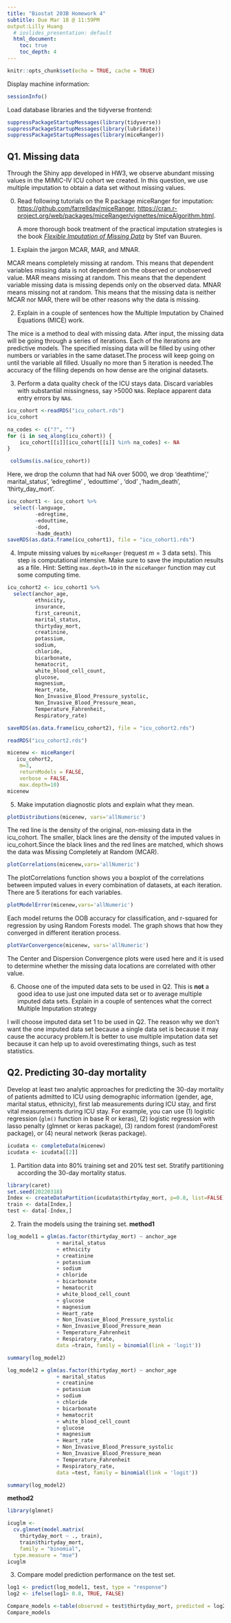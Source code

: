 ```yaml
---
title: "Biostat 203B Homework 4"
subtitle: Due Mar 18 @ 11:59PM
output:Lilly Huang
  # ioslides_presentation: default
  html_document:
    toc: true
    toc_depth: 4
---
```


```r
knitr::opts_chunk$set(echo = TRUE, cache = TRUE)
```

Display machine information:
```r
sessionInfo()
```
Load database libraries and the tidyverse frontend:
```r
suppressPackageStartupMessages(library(tidyverse))
suppressPackageStartupMessages(library(lubridate))
suppressPackageStartupMessages(library(miceRanger))
```

## Q1. Missing data


Through the Shiny app developed in HW3, we observe abundant missing values in the MIMIC-IV ICU cohort we created. In this question, we use multiple imputation to obtain a data set without missing values.

0. Read following tutorials on the R package miceRanger for imputation: <https://github.com/farrellday/miceRanger>, <https://cran.r-project.org/web/packages/miceRanger/vignettes/miceAlgorithm.html>.

    A more thorough book treatment of the practical imputation strategies is the book [*_Flexible Imputation of Missing Data_*](https://stefvanbuuren.name/fimd/) by Stef van Buuren. 

1. Explain the jargon MCAR, MAR, and MNAR.

MCAR means completely missing at random. This means that dependent variables missing data is not dependent on the observed or unobserved value.
MAR means missing at random. This means that the dependent variable missing data is missing depends only on the observed data.
MNAR means missing not at random. This means that the missing data is neither MCAR nor MAR, there will be other reasons why the data is missing.

2. Explain in a couple of sentences how the Multiple Imputation by Chained Equations (MICE) work.

The mice is a method to deal with missing data. After input, the missing data will be going through a series of iterations. Each of the iterations are predictive models. The specified missing data will be filled by using other numbers or variables in the same dataset.The process will keep going on until the variable all filled. Usually no more than 5 iteration is needed.The accuracy of the filling depends on how dense are the original datasets.


3. Perform a data quality check of the ICU stays data. Discard variables with substantial missingness, say >5000 `NA`s. Replace apparent data entry errors by `NA`s.

```r
icu_cohort <-readRDS("icu_cohort.rds")
icu_cohort
```

```r
na_codes <- c("?", "")
for (i in seq_along(icu_cohort)) {
    icu_cohort[[i]][icu_cohort[[i]] %in% na_codes] <- NA
}
```

```r
 colSums(is.na(icu_cohort))
```

Here, we drop the column that had NA over 5000, we drop 'deathtime',' marital_status', 'edregtime' , 'edouttime' , 'dod' ,'hadm_death', 'thirty_day_mort'.

```r
icu_cohort1 <- icu_cohort %>%
  select(-language,
         -edregtime, 
         -edouttime,
         -dod, 
         -hadm_death)
saveRDS(as.data.frame(icu_cohort1), file = "icu_cohort1.rds")
```


4. Impute missing values by `miceRanger` (request $m=3$ data sets). This step is computational intensive. Make sure to save the imputation results as a file. Hint: Setting `max.depth=10` in the `miceRanger` function may cut some computing time.

```r
icu_cohort2 <- icu_cohort1 %>%
  select(anchor_age,
         ethnicity,
         insurance,
         first_careunit,
         marital_status,
         thirtyday_mort,
         creatinine, 
         potassium, 
         sodium, 
         chloride, 
         bicarbonate, 
         hematocrit, 
         white_blood_cell_count, 
         glucose, 
         magnesium, 
         Heart_rate, 
         Non_Invasive_Blood_Pressure_systolic, 
         Non_Invasive_Blood_Pressure_mean, 
         Temperature_Fahrenheit, 
         Respiratory_rate)

saveRDS(as.data.frame(icu_cohort2), file = "icu_cohort2.rds")
```

```r
readRDS("icu_cohort2.rds")
```

```r
micenew <- miceRanger(
   icu_cohort2,
    m=3,
    returnModels = FALSE,
    verbose = FALSE,
    max.depth=10)
micenew
```

5. Make imputation diagnostic plots and explain what they mean.

```r
plotDistributions(micenew, vars='allNumeric')
```
The red line is the density of the original, non-missing data in the icu_cohort. The smaller, black lines are the density of the imputed values in icu_cohort.Since the black lines and the red lines are matched, which shows the data was Missing Completely at Random (MCAR).

```r
plotCorrelations(micenew,vars='allNumeric')
```
The plotCorrelations function shows you a boxplot of the correlations between imputed values in every combination of datasets, at each iteration. There are 5 iterations for each variables.

```r
plotModelError(micenew,vars='allNumeric')
```
Each model returns the OOB accuracy for classification, and r-squared for regression by using Random Forests model. The graph shows that how they converged in different iteration process.


```r
plotVarConvergence(micenew, vars='allNumeric')
```
The Center and Dispersion Convergence plots were used here and it is used to determine whether the missing data locations are correlated with other value.

6. Choose one of the imputed data sets to be used in Q2. This is **not** a good idea to use just one imputed data set or to average multiple imputed data sets. Explain in a couple of sentences what the correct Multiple Imputation strategy 

I will choose imputed data set 1 to be used in Q2. The reason why we don't want the one imputed data set because a single data set is because it may cause the accuracy problem.It is better to use multiple imputation data set because  it can help up to avoid overestimating things, such as test statistics. 

## Q2. Predicting 30-day mortality

Develop at least two analytic approaches for predicting the 30-day mortality of patients admitted to ICU using demographic information (gender, age, marital status, ethnicity), first lab measurements during ICU stay, and first vital measurements during ICU stay. For example, you can use (1) logistic regression (`glm()` function in base R or keras), (2) logistic regression with lasso penalty (glmnet or keras package), (3) random forest (randomForest package), or (4) neural network (keras package).
```r
icudata <- completeData(micenew)
icudata <- icudata[[2]]
```


1. Partition data into 80% training set and 20% test set. Stratify partitioning according the 30-day mortality status.

```r
library(caret)
set.seed(20220318)
Index <- createDataPartition(icudata$thirtyday_mort, p=0.8, list=FALSE)
train <- data[Index,]
test <- data[-Index,]
```
2. Train the models using the training set.
**method1**

```r
log_model1 = glm(as.factor(thirtyday_mort) ~ anchor_age
                + marital_status
                + ethnicity
                + creatinine
                + potassium
                + sodium
                + chloride
                + bicarbonate
                + hematocrit
                + white_blood_cell_count
                + glucose
                + magnesium
                + Heart_rate
                + Non_Invasive_Blood_Pressure_systolic
                + Non_Invasive_Blood_Pressure_mean
                + Temperature_Fahrenheit
                + Respiratory_rate,
                data =train, family = binomial(link = 'logit'))

summary(log_model2)
```



```r
log_model2 = glm(as.factor(thirtyday_mort) ~ anchor_age 
                + marital_status 
                + creatinine
                + potassium
                + sodium
                + chloride
                + bicarbonate
                + hematocrit
                + white_blood_cell_count
                + glucose
                + magnesium
                + Heart_rate
                + Non_Invasive_Blood_Pressure_systolic
                + Non_Invasive_Blood_Pressure_mean
                + Temperature_Fahrenheit
                + Respiratory_rate,
                data =test, family = binomial(link = 'logit'))

summary(log_model2)
```

**method2**
```r
library(glmnet)
```
```r
icuglm <- 
  cv.glmnet(model.matrix(
    thirtyday_mort ~ ., train),
    train$thirtyday_mort,
    family = "binomial", 
  type.measure = "mse")
icuglm
```

3. Compare model prediction performance on the test set.

```r
log1 <- predict(log_model1, test, type = "response")
log2 <- ifelse(log1> 0.8, TRUE, FALSE)
```


```r
Compare_models <-table(observed = test$thirtyday_mort, predicted = log2)
Compare_models
```

